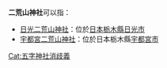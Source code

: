 '''二荒山神社'''可以指：
* [[日光二荒山神社|日光二荒山神社]]：位於[[日本|日本]][[栃木縣|栃木縣]][[日光市|日光市]]
* [[宇都宮二荒山神社|宇都宮二荒山神社]]：位於日本栃木縣[[宇都宮市|宇都宮市]]

{{消歧義}}

[[Cat:五字神社消歧義|Cat:五字神社消歧義]]